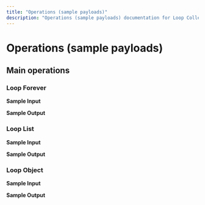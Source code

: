 ```yaml
---
title: "Operations (sample payloads)"
description: "Operations (sample payloads) documentation for Loop Collection connector"
---
```


# Operations (sample payloads)

## Main operations

### Loop Forever

**Sample Input**

**Sample Output**

### Loop List

**Sample Input**

**Sample Output**

### Loop Object

**Sample Input**

**Sample Output**
